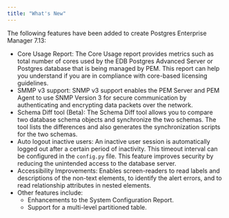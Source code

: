 ```yaml
---
title: "What's New"
---
```




The following features have been added to create Postgres Enterprise Manager 7.13:

  - Core Usage Report: The Core Usage report provides metrics such as total number of cores used by the EDB Postgres Advanced Server or Postgres database that is being managed by PEM. This report can help you understand if you are in compliance with core-based licensing guidelines.
  - SMMP v3 support: SNMP v3 support enables the PEM Server and PEM Agent to use SNMP Version 3 for secure communication by authenticating and encrypting data packets over the network.
  - Schema Diff tool (Beta): The Schema Diff tool allows you to compare two database schema objects and synchronize the two schemas. The tool lists the differences and also generates the synchronization scripts for the two schemas.
  - Auto logout inactive users: An inactive user session is automatically logged out after a certain period of inactivity. This timeout interval can be configured in the `config.py` file. This feature improves security by reducing the unintended access to the database server.
  - Accessibility Improvements: Enables screen-readers to read labels and descriptions of the non-text elements, to identify the alert errors, and to read relationship attributes in nested elements.
  - Other features include:
      - Enhancements to the System Configuration Report.
      - Support for a multi-level partitioned table.
